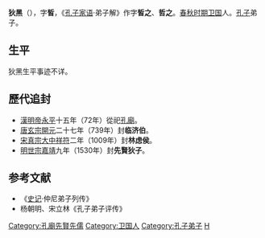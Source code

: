 '''狄黑'''（{{bd|？||？|catIdx=D}}），字'''皙'''，《[[孔子家语|孔子家语]]·弟子解》作字'''皙之'''、'''哲之'''。[[春秋时期|春秋时期]][[卫国|卫国]]人。[[孔子|孔子]]弟子。

==生平==
狄黑生平事迹不详。

==歷代追封==
*[[東漢|漢]][[漢明帝|明帝]][[永平_(東漢)|永平]]十五年（72年）從祀[[孔廟|孔廟]]。
*[[唐朝|唐]][[唐玄宗|玄宗]][[開元|開元]]二十七年（739年）封'''临济伯'''。
*[[北宋|宋]][[宋真宗|真宗]][[大中祥符|大中祥符]]二年（1009年）封'''林虑侯'''。
*[[明朝|明]][[明世宗|世宗]][[嘉靖|嘉靖]]九年（1530年）封'''先賢狄子'''。

==参考文献==
*《[[史记|史记]]·仲尼弟子列传》      
*杨朝明、宋立林《孔子弟子评传》
{{孔子弟子}}
[[Category:孔廟先賢先儒|Category:孔廟先賢先儒]]
[[Category:卫国人|Category:卫国人]]
[[Category:孔子弟子|Category:孔子弟子]]
[[Category:狄姓|H]]